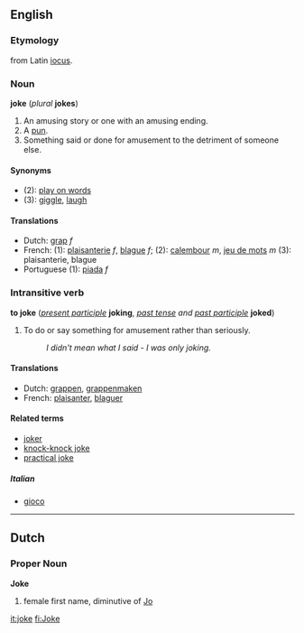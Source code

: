 ==English==
===Etymology===
from Latin [[iocus]].
===Noun===
'''joke''' (''plural'' '''jokes''')

#An amusing story or one with an amusing ending.
#A [[pun]].
#Something said or done for amusement to the detriment of someone else.

====Synonyms====
*(2): [[play on words]]
*(3): [[giggle]], [[laugh]]

====Translations====
*Dutch: [[grap]] ''f''
*French: (1): [[plaisanterie]] ''f'', [[blague]] ''f''; (2): [[calembour]] ''m'', [[jeu de mots]] ''m'' (3): plaisanterie, blague
*Portuguese (1): [[piada]] ''f''

===Intransitive verb===
'''to joke''' (''[[present participle]]'' '''joking''', ''[[past tense]] and [[past participle]]'' '''joked''')

#To do or say something for amusement rather than seriously.
#:''I didn't mean what I said - I was only joking.''

====Translations====
*Dutch: [[grappen]], [[grappenmaken]]
*French: [[plaisanter]], [[blaguer]]

====Related terms====
*[[joker]]
*[[knock-knock joke]]
*[[practical joke]]
=====Italian=====
*[[gioco]]

----
==Dutch==
===Proper Noun===
'''Joke'''

# female first name, diminutive of [[Jo]]

[[it:joke]]
[[fi:Joke]]